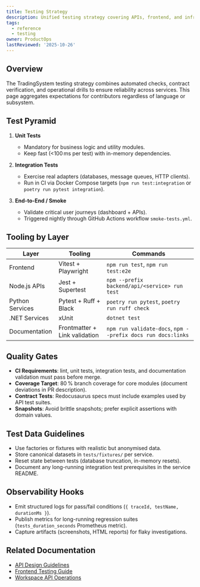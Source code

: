 ```yaml
---
title: Testing Strategy
description: Unified testing strategy covering APIs, frontend, and infrastructure.
tags:
  - reference
  - testing
owner: ProductOps
lastReviewed: '2025-10-26'
---
```

## Overview

The TradingSystem testing strategy combines automated checks, contract verification, and operational drills to ensure reliability across services. This page aggregates expectations for contributors regardless of language or subsystem.

## Test Pyramid

1. **Unit Tests**  
   - Mandatory for business logic and utility modules.  
   - Keep fast (&lt;100 ms per test) with in-memory dependencies.

2. **Integration Tests**  
   - Exercise real adapters (databases, message queues, HTTP clients).  
   - Run in CI via Docker Compose targets (`npm run test:integration` or `poetry run pytest integration`).

3. **End-to-End / Smoke**  
   - Validate critical user journeys (dashboard + APIs).  
   - Triggered nightly through GitHub Actions workflow `smoke-tests.yml`.

## Tooling by Layer

| Layer | Tooling | Commands |
|-------|---------|----------|
| Frontend | Vitest + Playwright | `npm run test`, `npm run test:e2e` |
| Node.js APIs | Jest + Supertest | `npm --prefix backend/api/<service> run test` |
| Python Services | Pytest + Ruff + Black | `poetry run pytest`, `poetry run ruff check` |
| .NET Services | xUnit | `dotnet test` |
| Documentation | Frontmatter + Link validation | `npm run validate-docs`, `npm --prefix docs run docs:links` |

## Quality Gates

- **CI Requirements**: lint, unit tests, integration tests, and documentation validation must pass before merge.
- **Coverage Target**: 80 % branch coverage for core modules (document deviations in PR description).
- **Contract Tests**: Redocusaurus specs must include examples used by API test suites.
- **Snapshots**: Avoid brittle snapshots; prefer explicit assertions with domain values.

## Test Data Guidelines

- Use factories or fixtures with realistic but anonymised data.
- Store canonical datasets in `tests/fixtures/` per service.
- Reset state between tests (database truncation, in-memory resets).
- Document any long-running integration test prerequisites in the service README.

## Observability Hooks

- Emit structured logs for pass/fail conditions (`{ traceId, testName, durationMs }`).
- Publish metrics for long-running regression suites (`tests_duration_seconds` Prometheus metric).
- Capture artifacts (screenshots, HTML reports) for flaky investigations.

## Related Documentation

- [API Design Guidelines](./api-guidelines)
- [Frontend Testing Guide](../frontend/engineering/testing)
- [Workspace API Operations](../apps/workspace/operations)
